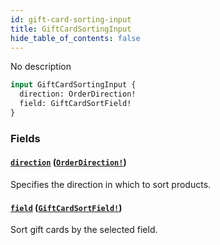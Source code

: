 ```yaml
---
id: gift-card-sorting-input
title: GiftCardSortingInput
hide_table_of_contents: false
---
```


No description

```graphql
input GiftCardSortingInput {
  direction: OrderDirection!
  field: GiftCardSortField!
}
```

### Fields

#### [`direction`](#) ([`OrderDirection!`](../../../developer/api-reference/enums/order-direction))

Specifies the direction in which to sort products.

#### [`field`](#) ([`GiftCardSortField!`](../../../developer/api-reference/enums/gift-card-sort-field))

Sort gift cards by the selected field.

